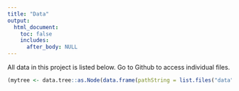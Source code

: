 ```yaml
---
title: "Data"
output: 
  html_document:
    toc: false
    includes:
      after_body: NULL
---
```


All data in this project is listed below. Go to Github to access individual files.

```r
(mytree <- data.tree::as.Node(data.frame(pathString = list.files("data", full.names = TRUE, recursive = TRUE))))
```


